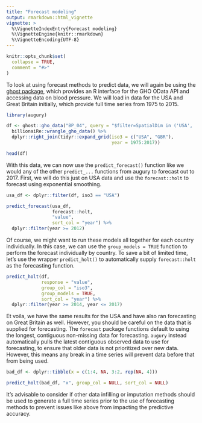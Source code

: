 ```yaml
---
title: "Forecast modeling"
output: rmarkdown::html_vignette
vignette: >
  %\VignetteIndexEntry{Forecast modeling}
  %\VignetteEngine{knitr::rmarkdown}
  %\VignetteEncoding{UTF-8}
---
```


```r
knitr::opts_chunk$set(
  collapse = TRUE,
  comment = "#>"
)
```

To look at using forecast methods to predict data, we will again be using the [ghost package](https://github.com/caldwellst/ghost), which provides an R interface for the GHO OData API and accessing data on blood pressure. We will load in data for the USA and Great Britain initially, which provide full time series from 1975 to 2015.

```r
library(augury)

df <- ghost::gho_data("BP_04", query = "$filter=SpatialDim in ('USA', 'GBR') and Dim1 eq 'MLE' and Dim2 eq 'YEARS18-PLUS'") %>%
  billionaiRe::wrangle_gho_data() %>%
  dplyr::right_join(tidyr::expand_grid(iso3 = c("USA", "GBR"),
                                       year = 1975:2017))

head(df)
```

With this data, we can now use the `predict_forecast()` function like we would any of the other `predict_...` functions from augury to forecast out to 2017. First, we will do this just on USA data and use the `forecast::holt` to forecast using exponential smoothing. 

```r
usa_df <- dplyr::filter(df, iso3 == "USA")

predict_forecast(usa_df,
                 forecast::holt,
                 "value",
                 sort_col = "year") %>%
  dplyr::filter(year >= 2012)
```

Of course, we might want to run these models all together for each country individually. In this case, we can use the `group_models = TRUE` function to perform the forecast individually by country. To save a bit of limited time, let's use the wrapper `predict_holt()` to automatically supply `forecast::holt` as the forecasting function.

```r
predict_holt(df,
             response = "value",
             group_col = "iso3",
             group_models = TRUE,
             sort_col = "year") %>%
  dplyr::filter(year >= 2014, year <= 2017)
```
Et voila, we have the same results for the USA and have also ran forecasting on Great Britain as well. However, you should be careful on the data that is supplied for forecasting. The `forecast` package functions default to using the longest, contiguous non-missing data for forecasting. `augury` instead automatically pulls the latest contiguous observed data to use for forecasting, to ensure that older data is not prioritized over new data. However, this means any break in a time series will prevent data before that from being used.

```r
bad_df <- dplyr::tibble(x = c(1:4, NA, 3:2, rep(NA, 4)))

predict_holt(bad_df, "x", group_col = NULL, sort_col = NULL)
```

It's advisable to consider if other data infilling or imputation methods should be used to generate a full time series prior to the use of forecasting methods to prevent issues like above from impacting the predictive accuracy.
